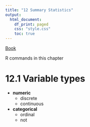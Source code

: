 ```yaml
---
title: "12 Summary Statistics"
output:
  html_document:
    df_print: paged
    css: "style.css"
    toc: true
---
```


[Book](http://rafalab.dfci.harvard.edu/dsbook/r-basics.html)

R commands in this chapter

# 12.1 Variable types

- __numeric__
  - discrete
  - continuous
- **categorical**
  - ordinal
  - not


















